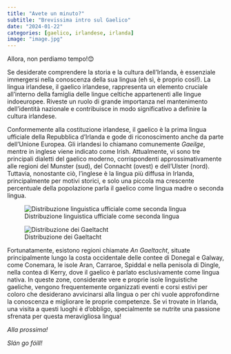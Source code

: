```yaml
---
title: "Avete un minuto?"
subtitle: "Brevissima intro sul Gaelico"
date: "2024-01-22"
categories: [gaelico, irlandese, irlanda]
image: "image.jpg"
---
```


Allora, non perdiamo tempo!😊

Se desiderate comprendere la storia e la cultura dell'Irlanda, è essenziale immergersi nella conoscenza della sua lingua (eh sì, è proprio così!). La lingua irlandese, il gaelico irlandese, rappresenta un elemento cruciale all'interno della famiglia delle lingue celtiche appartenenti alle lingue indoeuropee. Riveste un ruolo di grande importanza nel mantenimento dell'identità nazionale e contribuisce in modo significativo a definire la cultura irlandese.

Conformemente alla costituzione irlandese, il gaelico è la prima lingua ufficiale della Repubblica d'Irlanda e gode di riconoscimento anche da parte dell'Unione Europea. Gli irlandesi lo chiamano comunemente *Gaeilge*, mentre in inglese viene indicato come Irish. Attualmente, vi sono tre principali dialetti del gaelico moderno, corrispondenti approssimativamente alle regioni del Munster (sud), del Connacht (ovest) e dell'Ulster (nord). Tuttavia, nonostante ciò, l'inglese è la lingua più diffusa in Irlanda, principalmente per motivi storici, e solo una piccola ma crescente percentuale della popolazione parla il gaelico come lingua madre o seconda lingua.

::: {layout-ncol="2"}

![Distribuzione linguistica ufficiale come seconda lingua](https://upload.wikimedia.org/wikipedia/commons/8/86/Cainteoirí_Gaeilge_-_Irish_Speakers.svg)

![Distribuzione dei Gaeltacht](https://upload.wikimedia.org/wikipedia/commons/1/10/Gaeltacht.svg)

:::

Fortunatamente, esistono regioni chiamate *An Gaeltacht*, situate principalmente lungo la costa occidentale delle contee di Donegal e Galway, come Conemara, le isole Aran, Carraroe, Spiddal e nella penisola di Dingle, nella contea di Kerry, dove il gaelico è parlato esclusivamente come lingua nativa. In queste zone, considerate vere e proprie isole linguistiche gaeliche, vengono frequentemente organizzati eventi e corsi estivi per coloro che desiderano avvicinarsi alla lingua o per chi vuole approfondirne la conoscenza e migliorare le proprie competenze. Se vi trovate in Irlanda, una visita a questi luoghi è d'obbligo, specialmente se nutrite una passione sfrenata per questa meravigliosa lingua!

*Alla prossima!*

*Slán go fóill!*

